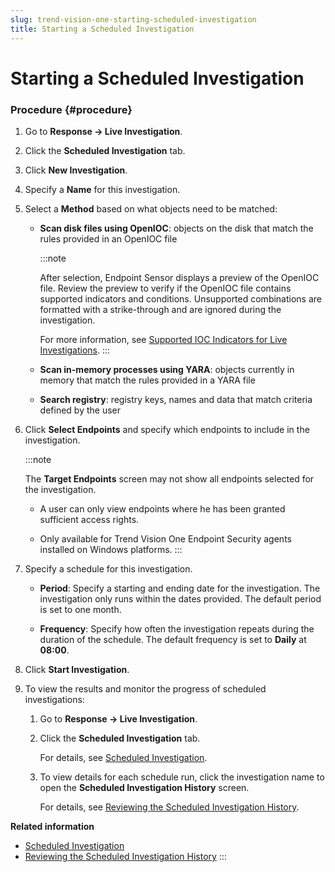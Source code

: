 ```yaml
---
slug: trend-vision-one-starting-scheduled-investigation
title: Starting a Scheduled Investigation
---
```

# Starting a Scheduled Investigation

### Procedure {#procedure}

1.  Go to **Response → Live Investigation**.

2.  Click the **Scheduled Investigation** tab.

3.  Click **New Investigation**.

4.  Specify a **Name** for this investigation.

5.  Select a **Method** based on what objects need to be matched:

    - **Scan disk files using OpenIOC**: objects on the disk that match the rules provided in an OpenIOC file

      :::note

      After selection, Endpoint Sensor displays a preview of the OpenIOC file. Review the preview to verify if the OpenIOC file contains supported indicators and conditions. Unsupported combinations are formatted with a strike-through and are ignored during the investigation.

      For more information, see [Supported IOC Indicators for Live Investigations](ioc-indicators-for-live.mdx).
      :::

    - **Scan in-memory processes using YARA**: objects currently in memory that match the rules provided in a YARA file

    - **Search registry**: registry keys, names and data that match criteria defined by the user

6.  Click **Select Endpoints** and specify which endpoints to include in the investigation.

    :::note

    The **Target Endpoints** screen may not show all endpoints selected for the investigation.

    - A user can only view endpoints where he has been granted sufficient access rights.

    - Only available for Trend Vision One Endpoint Security agents installed on Windows platforms.
    :::

7.  Specify a schedule for this investigation.

    - **Period**: Specify a starting and ending date for the investigation. The investigation only runs within the dates provided. The default period is set to one month.

    - **Frequency**: Specify how often the investigation repeats during the duration of the schedule. The default frequency is set to **Daily** at **08:00**.

8.  Click **Start Investigation**.

9.  To view the results and monitor the progress of scheduled investigations:

    1.  Go to **Response → Live Investigation**.

    2.  Click the **Scheduled Investigation** tab.

        For details, see [Scheduled Investigation](scheduled-investigation.mdx).

    3.  To view details for each schedule run, click the investigation name to open the **Scheduled Investigation History** screen.

        For details, see [Reviewing the Scheduled Investigation History](review-schedule-investigations.mdx).

**Related information**

- [Scheduled Investigation](scheduled-investigation.mdx)
- [Reviewing the Scheduled Investigation History](review-schedule-investigations.mdx)
:::
